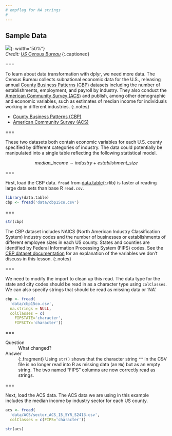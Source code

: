 ```yaml
---
# empflag for NA strings
#
---
```


## Sample Data

![]({% include asset.html path="images/data.jpg" %}){: width="50%"}  
*Credit: [US Census Bureau](https://www.census.gov/programs-surveys/cbp.html)*
{:.captioned}

===

To learn about data transformation with dplyr, we need more data. The Census
Bureau collects subnational economic data for the U.S., releasing annual [County
Business Patterns (CBP)] datasets including the number of establishments,
employment, and payroll by industry. They also conduct the [American Community
Survey (ACS)] and publish, among other demographic and economic variables, such as estimates of
median income for individuals working in different industries.
{:.notes}

- [County Business Patterns (CBP)]
- [American Community Survey (ACS)]

[County Business Patterns (CBP)]: https://www.census.gov/programs-surveys/cbp/data/datasets.html
[American Community Survey (ACS)]: https://www.census.gov/programs-surveys/acs/

===

These two datasets both contain economic variables for each U.S. county 
specified by different categories of industry. The data could potentially be
manipulated into a single table reflecting the following statistical model.

$$
median\_income \sim industry + establishment\_size
$$

===

First, load the CBP data. `fread` from [data.table](){:.rlib} is faster at reading large data sets than base R `read.csv`.

```r
library(data.table)
cbp <- fread('data/cbp15co.csv')
```

===

```r
str(cbp)
```

The CBP dataset includes NAICS (North American Industry Classification System) industry codes and the number of businesses or establishments of different employee sizes in each US county. States and counties are identified by Federal Information Processing System (FIPS) codes. See the [CBP dataset documentation] for an explanation of the variables we don't
discuss in this lesson.
{:.notes}

[CBP dataset documentation]: https://www2.census.gov/programs-surveys/rhfs/cbp/technical%20documentation/2015_record_layouts/county_layout_2015.txt

===

We need to modify the import to clean up this read. The data type for the state and city codes should be read in as a character type using `colClasses`. We can also specify strings that should be read as missing data or 'NA'. 

```r
cbp <- fread(
  'data/cbp15co.csv',
  na.strings = NULL,
  colClasses = c(
    FIPSTATE='character',
    FIPSCTY='character'))
```

===

Question
: What changed?

Answer
: {:.fragment} Using `str()` shows that the character string `""` in the CSV
file is no longer read into R as missing data (an `NA`) but as an empty string.
The two named "FIPS" columns are now correctly read as strings.

===

Next, load the ACS data. The ACS data we are using in this example includes the median income by industry sector for each US county.

```r
acs <- fread(
  'data/ACS/sector_ACS_15_5YR_S2413.csv',
  colClasses = c(FIPS='character'))
```
```r
str(acs)
```


